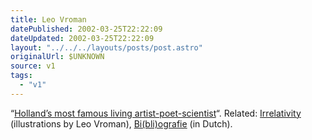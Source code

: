 ```yaml
---
title: Leo Vroman
datePublished: 2002-03-25T22:22:09
dateUpdated: 2002-03-25T22:22:09
layout: "../../../layouts/posts/post.astro"
originalUrl: $UNKNOWN
source: v1
tags:
  - "v1"
---
```


&#8220;[Holland&#8217;s most famous living artist-poet-scientist][1]&#8220;. Related: [Irrelativity][2] (illustrations by Leo Vroman), [Bi(bli)ografie][3] (in Dutch).

[1]: http://www.poetry.nl/festival2001e/home.php?url=http://www.poetry.nl/festival2001e/php/dichters.php?dichters_ID=827
[2]: http://www.amazon.com/exec/obidos/ASIN/1884470130/ohsky07 "Irrelativity by Robert Epstein on Amazon.com"
[3]: http://www.geocities.com/Athens/Ithaca/2249/vromanleo.html

